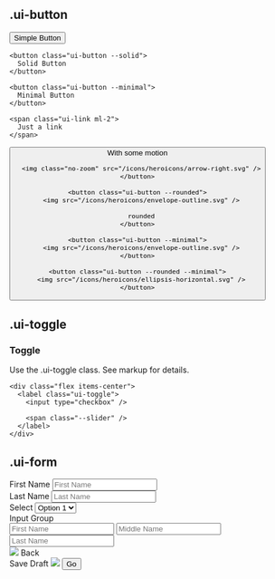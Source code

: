 ## .ui-button

<div class="ui-ox my-6">
  <div class="flex gap-x-2">
    <button class="ui-button">
      Simple Button
    </button>

    <button class="ui-button --solid">
      Solid Button
    </button>

    <button class="ui-button --minimal">
      Minimal Button
    </button>

    <span class="ui-link ml-2">
      Just a link
    </span>
  </div>
</div>

<div class="ui-bx my-6">
  <div class="flex gap-x-2">
    <button class="ui-button --motion-forward">
      With some motion

      <img class="no-zoom" src="/icons/heroicons/arrow-right.svg" />
    </button>

    <button class="ui-button --rounded">
      <img src="/icons/heroicons/envelope-outline.svg" />

      rounded
    </button>

    <button class="ui-button --minimal">
      <img src="/icons/heroicons/envelope-outline.svg" />
    </button>

    <button class="ui-button --rounded --minimal">
      <img src="/icons/heroicons/ellipsis-horizontal.svg" />
    </button>
  </div>
</div>

## .ui-toggle

<div class="ui-box my-6 ui-styled-text-unset">
  <div class="flex w-full justify-between">
    <div>
      <div class="ui-titlepair">
        <h3 class="--title">Toggle</h3>
        <p class="--description">Use the .ui-toggle class. See markup for details. </p>
      </div>
    </div>

    <div class="flex items-center">
      <label class="ui-toggle">
        <input type="checkbox" />

        <span class="--slider" />
      </label>
    </div>
  </div>
</div>


## .ui-form

<form id="form1" class="ui-box my-6 ui-form" action="/docs">
  <div class="ui-tuple flex flex-col gap-y-1">  
    <div class="grid grid-cols-2 gap-x-4">
      <div>
        <label for="first_name">First Name</label>
        <input id="first_name" type="text" placeholder="First Name" />
      </div>
      <div>
        <label for="last_name">Last Name</label>
        <input id="last_name" type="text" placeholder="Last Name" />
      </div>
    </div>
    <div>
      <label for="options">Select</label>
      <select id="options">
        <option value="1">Option 1</option>
        <option value="2">Option 2</option>
        <option value="3">Option 3</option>
      </select>
    </div>
    <div>
      <label for="options">Input Group</label>
      <div class="ui-input-group">
        <input id="first_name" type="text" placeholder="First Name" />
        <input id="middle_name" type="text" placeholder="Middle Name" />
        <input id="last_name" type="text" placeholder="Last Name" />
      </div>
    </div>
  </div>
  <div class="--bottom">
    <div>
      <a class="ui-button --minimal --motion-backward">
        <img src="/icons/heroicons/arrow-left.svg" />
        Back
      </a>
    </div>
    <div class="flex gap-x-2">
      <a class="ui-button --motion-forward" >
        Save Draft
        <img src="/icons/heroicons/paper-airplane-outline.svg" />
      </a>
      <button type="submit" class="ui-button --solid --motion-forward" form="form1">
        Go
      </button>
    </div>
  </div>
</form>